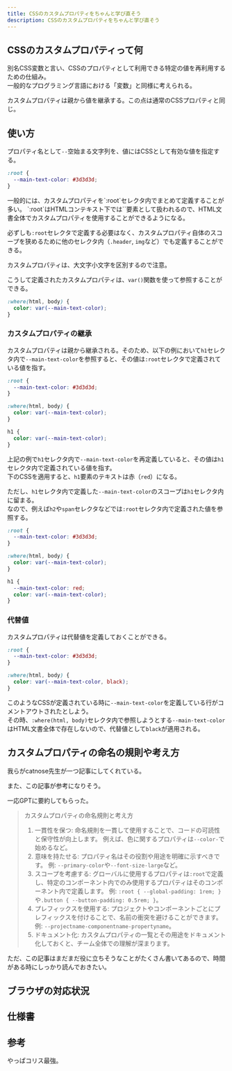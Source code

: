 ```yaml
---
title: CSSのカスタムプロパティをちゃんと学び直そう
description: CSSのカスタムプロパティをちゃんと学び直そう
---
```



## CSSのカスタムプロパティって何

別名CSS変数と言い、CSSのプロパティとして利用できる特定の値を再利用するための仕組み。  
一般的なプログラミング言語における「変数」と同様に考えられる。

<Aside>
カスタムプロパティは親から値を継承する。この点は通常のCSSプロパティと同じ。
</Aside>

## 使い方

プロパティ名として`--`空始まる文字列を、値にはCSSとして有効な値を指定する。

```css
:root {
  --main-text-color: #3d3d3d;
}
```

<Aside>
一般的には、カスタムプロパティを`:root`セレクタ内でまとめて定義することが多い。  
`:root`はHTMLコンテキスト下では`<html>`要素として扱われるので、HTML文書全体でカスタムプロパティを使用することができるようになる。

必ずしも`:root`セレクタで定義する必要はなく、カスタムプロパティ自体のスコープを狭めるために他のセレクタ内（`.header`, `img`など）でも定義することができる。
</Aside>

<Aside type="caution">
カスタムプロパティは、大文字小文字を区別するので注意。
</Aside>

こうして定義されたカスタムプロパティは、`var()`関数を使って参照することができる。

```css
:where(html, body) {
  color: var(--main-text-color);
}
```

### カスタムプロパティの継承

カスタムプロパティは親から継承される。そのため、以下の例において`h1`セレクタ内で`--main-text-color`を参照すると、その値は`:root`セレクタで定義されている値を指す。

```css
:root {
  --main-text-color: #3d3d3d;
}

:where(html, body) {
  color: var(--main-text-color);
}

h1 {
  color: var(--main-text-color);
}
```

上記の例で`h1`セレクタ内で`--main-text-color`を再定義していると、その値は`h1`セレクタ内で定義されている値を指す。  
下のCSSを適用すると、`h1`要素のテキストは赤（`red`）になる。

ただし、`h1`セレクタ内で定義した`--main-text-color`のスコープは`h1`セレクタ内に留まる。  
なので、例えば`h2`や`span`セレクタなどでは`:root`セレクタ内で定義された値を参照する。

```css
:root {
  --main-text-color: #3d3d3d;
}

:where(html, body) {
  color: var(--main-text-color);
}

h1 {
  --main-text-color: red;
  color: var(--main-text-color);
}
```

### 代替値

カスタムプロパティは代替値を定義しておくことができる。

```css
:root {
  --main-text-color: #3d3d3d;
}

:where(html, body) {
  color: var(--main-text-color, black);
}
```

このようなCSSが定義されている時に`--main-text-color`を定義している行がコメントアウトされたとしよう。  
その時、`:where(html, body)`セレクタ内で参照しようとする`--main-text-color`はHTML文書全体で存在しないので、代替値として`black`が適用される。

## カスタムプロパティの命名の規則や考え方

我らがcatnose先生が一つ記事にしてくれている。

<LinkPreview id='https://zenn.dev/catnose99/articles/ee6787afe2182c' />

また、この記事が参考になりそう。

<LinkPreview id='https://dev.to/gnwabumere/mastering-css-custom-properties-best-practices-for-efficient-styling-1h09' />

一応GPTに要約してもらった。

> カスタムプロパティの命名規則と考え方
> 1. 一貫性を保つ:
> 命名規則を一貫して使用することで、コードの可読性と保守性が向上します。
> 例えば、色に関するプロパティは`--color-`で始めるなど。
> 2. 意味を持たせる:
> プロパティ名はその役割や用途を明確に示すべきです。
> 例: `--primary-color`や`--font-size-large`など。
> 3. スコープを考慮する:
> グローバルに使用するプロパティは`:root`で定義し、特定のコンポーネント内でのみ使用するプロパティはそのコンポーネント内で定義します。
> 例: `:root { --global-padding: 1rem; }`や`.button { --button-padding: 0.5rem; }`。
> 4. プレフィックスを使用する:
> プロジェクトやコンポーネントごとにプレフィックスを付けることで、名前の衝突を避けることができます。
> 例: `--projectname-componentname-propertyname`。
> 5. ドキュメント化:
> カスタムプロパティの一覧とその用途をドキュメント化しておくと、チーム全体での理解が深まります。

ただ、この記事はまだまだ役に立ちそうなことがたくさん書いてあるので、時間がある時にしっかり読んでおきたい。

## ブラウザの対応状況

<LinkPreview id='https://caniuse.com/css-variables' />

## 仕様書

<LinkPreview id='https://www.w3.org/TR/css-variables/' />

## 参考

やっぱコリス最強。

<LinkPreview id='https://coliss.com/articles/build-websites/operation/css/css-variables.html' />

<LinkPreview id='https://coliss.com/articles/build-websites/operation/css/solution-when-custom-properties-do-not-work.html' />
